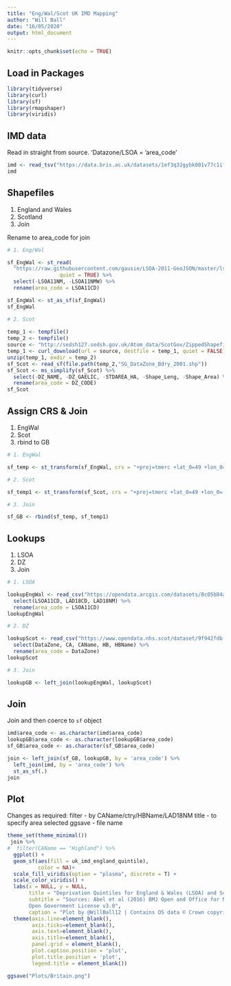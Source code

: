 ---
title: "Eng/Wal/Scot UK IMD Mapping"
author: "Will Ball"
date: "16/05/2020"
output: html_document
---

```{r setup, include=FALSE}
knitr::opts_chunk$set(echo = TRUE)
```

## Load in Packages

```{r, warning=FALSE, message=FALSE}
library(tidyverse)
library(curl)
library(sf)
library(rmapshaper)
library(viridis)

```

## IMD data

Read in straight from source. 'Datazone/LSOA = 'area_code'

```{r, message=FALSE, warning=FALSE}
imd <- read_tsv("https://data.bris.ac.uk/datasets/1ef3q32gybk001v77c1ifmty7x/uk_imd_scores_data.txt")
imd

```

## Shapefiles

1. England and Wales
2. Scotland
3. Join

Rename to area_code for join

```{r}
# 1. Eng/Wal

sf_EngWal <- st_read(
  "https://raw.githubusercontent.com/gausie/LSOA-2011-GeoJSON/master/lsoa.geojson",
                 quiet = TRUE) %>%
  select(-LSOA11NM, -LSOA11NMW) %>%
  rename(area_code = LSOA11CD)

sf_EngWal <- st_as_sf(sf_EngWal)
sf_EngWal

# 2. Scot
  
temp_1 <- tempfile()
temp_2 <- tempfile()
source <- "http://sedsh127.sedsh.gov.uk/Atom_data/ScotGov/ZippedShapefiles/SG_DataZoneBdry_2001.zip"
temp_1 <- curl_download(url = source, destfile = temp_1, quiet = FALSE)
unzip(temp_1, exdir = temp_2)
sf_Scot <- read_sf(file.path(temp_2,"SG_DataZone_Bdry_2001.shp"))
sf_Scot <- ms_simplify(sf_Scot) %>% 
  select(-DZ_NAME, -DZ_GAELIC, -STDAREA_HA, -Shape_Leng, -Shape_Area) %>% 
  rename(area_code = DZ_CODE)
sf_Scot


```

## Assign CRS & Join

1. EngWal
2. Scot
3. rbind to GB

```{r, warning=FALSE, message=FALSE}

# 1. EngWal

sf_temp <- st_transform(sf_EngWal, crs = "+proj=tmerc +lat_0=49 +lon_0=-2 +k=0.9996012717 +x_0=400000 +y_0=-100000 +datum=OSGB36 +units=m +no_defs")

# 2. Scot

sf_temp1 <- st_transform(sf_Scot, crs = "+proj=tmerc +lat_0=49 +lon_0=-2 +k=0.9996012717 +x_0=400000 +y_0=-100000 +datum=OSGB36 +units=m +no_defs")

# 3. Join

sf_GB <- rbind(sf_temp, sf_temp1)

```

## Lookups

1. LSOA
2. DZ
3. Join

```{r, warning=FALSE, message=FALSE}
# 1. LSOA

lookupEngWal <- read_csv("https://opendata.arcgis.com/datasets/8c05b84af48f4d25a2be35f1d984b883_0.csv") %>% 
  select(LSOA11CD, LAD18CD, LAD18NM) %>% 
  rename(area_code = LSOA11CD)
lookupEngWal

# 2. DZ

lookupScot <- read_csv("https://www.opendata.nhs.scot/dataset/9f942fdb-e59e-44f5-b534-d6e17229cc7b/resource/e92d19d4-ced7-40c8-b628-e28e4528fc41/download/dz2001_codes_and_labels_21042020.csv") %>% 
  select(DataZone, CA, CAName, HB, HBName) %>% 
  rename(area_code = DataZone)
lookupScot

# 3. Join

lookupGB <- left_join(lookupEngWal, lookupScot)

```

## Join

Join and then coerce to `sf` object

```{r}
imd$area_code <- as.character(imd$area_code)
lookupGB$area_code <- as.character(lookupGB$area_code)
sf_GB$area_code <- as.character(sf_GB$area_code)

join <- left_join(sf_GB, lookupGB, by = 'area_code') %>% 
  left_join(imd, by = 'area_code') %>% 
  st_as_sf(.)
join
```

## Plot

Changes as required:
filter - by CAName/ctry/HBName/LAD18NM
title - to specify area selected
ggsave - file name

```{r, fig.width=9, fig.height=6}
theme_set(theme_minimal())
 join %>% 
#  filter(CAName == "Highland") %>% 
  ggplot() +                                      
  geom_sf(aes(fill = uk_imd_england_quintile),
          color = NA)+
  scale_fill_viridis(option = "plasma", discrete = T) +
  scale_color_viridis() +
  labs(x = NULL, y = NULL,                                                          
       title = "Deprivation Quintiles for England & Wales (LSOA) and Scotland (Datazone)",
       subtitle = "Sources: Abel et al (2016) BMJ Open and Office for National Statistics under 
       Open Government License v3.0",                                                   
       caption = "Plot by @WillBall12 | Contains OS data © Crown copyright and database right (2020)") +  
  theme(axis.line=element_blank(), 
        axis.ticks=element_blank(), 
        axis.text=element_blank(),
        axis.title=element_blank(),
        panel.grid = element_blank(),
        plot.caption.position = 'plot',
        plot.title.position = 'plot',
        legend.title = element_blank()) 

ggsave("Plots/Britain.png")
```
